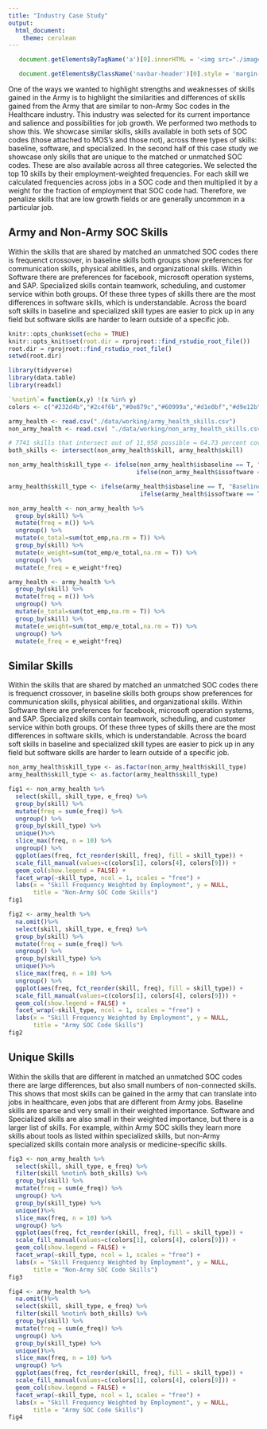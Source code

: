 ```yaml
---
title: "Industry Case Study"
output: 
  html_document:
    theme: cerulean
---
```

```js

   document.getElementsByTagName('a')[0].innerHTML = '<img src="./images/DSPG_white-01.png" width="120px" />'

   document.getElementsByClassName('navbar-header')[0].style = 'margin-top:-10px;'

```


One of the ways we wanted to highlight strengths and weaknesses of skills gained in the Army is to highlight the similarities and differences of skills gained from the Army that are similar to non-Army Soc codes in the Healthcare industry. This industry was selected for its current importance and salience and possibilities for job growth. We performed two methods to show this. We showcase similar skills, skills available in both sets of SOC codes (those attached to MOS's and those not), across three types of skills: baseline, software, and specialized. In the second half of this case study we showcase only skills that are unique to the matched or unmatched SOC codes. These are also available across all three categories. We selected the top 10 skills by their employment-weighted frequencies. For each skill we calculated frequencies across jobs in a SOC code and then multiplied it by a weight for the fraction of employment that SOC code had. Therefore, we penalize skills that are low growth fields or are generally uncommon in a particular job.

## Army and Non-Army SOC Skills

Within the skills that are shared by matched an unmatched SOC codes there is frequenct crossover, in baseline skills both groups show preferences for communication skills, physical abilities, and organizational skills. Within Software there are preferences for facebook, microsoft operation systems, and SAP. Specialized skills contain teamwork, scheduling, and customer service within both groups. Of these three types of skills there are the most differences in software skills, which is understandable. Across the board soft skills in baseline and specialized skill types are easier to pick up in any field but software skills are harder to learn outside of a specific job.

```r
knitr::opts_chunk$set(echo = TRUE)
knitr::opts_knit$set(root.dir = rprojroot::find_rstudio_root_file())
root.dir = rprojroot::find_rstudio_root_file()
setwd(root.dir)

library(tidyverse)
library(data.table)
library(readxl)

`%notin%`= function(x,y) !(x %in% y)
colors <- c("#232d4b","#2c4f6b","#0e879c","#60999a","#d1e0bf","#d9e12b","#e6ce3a","#e6a01d","#e57200","#fdfdfd")

army_health <- read.csv("./data/working/army_health_skills.csv")
non_army_health <- read.csv( "./data/working/non_army_health_skills.csv")

# 7741 skills that intersect out of 11,958 possible = 64.73 percent coverage
both_skills <- intersect(non_army_health$skill, army_health$skill)

non_army_health$skill_type <- ifelse(non_army_health$isbaseline == T, "Baseline",
                                    ifelse(non_army_health$issoftware == T, "Software", "Specialized"))

army_health$skill_type <- ifelse(army_health$isbaseline == T, "Baseline",
                                     ifelse(army_health$issoftware == T, "Software", "Specialized"))

non_army_health <- non_army_health %>%
  group_by(skill) %>%
  mutate(freq = n()) %>%
  ungroup() %>%
  mutate(e_total=sum(tot_emp,na.rm = T)) %>%
  group_by(skill) %>%
  mutate(e_weight=sum(tot_emp/e_total,na.rm = T)) %>%
  ungroup() %>%
  mutate(e_freq = e_weight*freq)

army_health <- army_health %>%
  group_by(skill) %>%
  mutate(freq = n()) %>%
  ungroup() %>%
  mutate(e_total=sum(tot_emp,na.rm = T)) %>%
  group_by(skill) %>%
  mutate(e_weight=sum(tot_emp/e_total,na.rm = T)) %>%
  ungroup() %>%
  mutate(e_freq = e_weight*freq)

```

## Similar Skills

Within the skills that are shared by matched an unmatched SOC codes there is frequenct crossover, in baseline skills both groups show preferences for communication skills, physical abilities, and organizational skills. Within Software there are preferences for facebook, microsoft operation systems, and SAP. Specialized skills contain teamwork, scheduling, and customer service within both groups. Of these three types of skills there are the most differences in software skills, which is understandable. Across the board soft skills in baseline and specialized skill types are easier to pick up in any field but software skills are harder to learn outside of a specific job.

```r
non_army_health$skill_type <- as.factor(non_army_health$skill_type)
army_health$skill_type <- as.factor(army_health$skill_type)

fig1 <- non_army_health %>%
  select(skill, skill_type, e_freq) %>%
  group_by(skill) %>%
  mutate(freq = sum(e_freq)) %>%
  ungroup() %>%
  group_by(skill_type) %>%
  unique()%>%
  slice_max(freq, n = 10) %>%
  ungroup() %>%
  ggplot(aes(freq, fct_reorder(skill, freq), fill = skill_type)) +
  scale_fill_manual(values=c(colors[1], colors[4], colors[9])) +
  geom_col(show.legend = FALSE) +
  facet_wrap(~skill_type, ncol = 1, scales = "free") +
  labs(x = "Skill Frequency Weighted by Employment", y = NULL,
       title = "Non-Army SOC Code Skills")
fig1

fig2 <- army_health %>%
  na.omit()%>%
  select(skill, skill_type, e_freq) %>%
  group_by(skill) %>%
  mutate(freq = sum(e_freq)) %>%
  ungroup() %>%
  group_by(skill_type) %>%
  unique()%>%
  slice_max(freq, n = 10) %>%
  ungroup() %>%
  ggplot(aes(freq, fct_reorder(skill, freq), fill = skill_type)) +
  scale_fill_manual(values=c(colors[1], colors[4], colors[9])) +
  geom_col(show.legend = FALSE) +
  facet_wrap(~skill_type, ncol = 1, scales = "free") +
  labs(x = "Skill Frequency Weighted by Employment", y = NULL,
       title = "Army SOC Code Skills")
fig2
```

## Unique Skills

Within the skills that are different in matched an unmatched SOC codes there are large differences, but also small numbers of non-connected skills. This shows that most skills can be gained in the army that can translate into jobs in healthcare, even jobs that are different from Army jobs. Baseline skills are sparse and very small in their weighted importance. Software and Specialized skills are also small in their weighted importance, but there is a larger list of skills. For example, within Army SOC skills they learn more skills about tools as listed within specialized skills, but non-Army specialized skills contain more analysis or medicine-specific skills.

```r
fig3 <- non_army_health %>%
  select(skill, skill_type, e_freq) %>%
  filter(skill %notin% both_skills) %>%
  group_by(skill) %>%
  mutate(freq = sum(e_freq)) %>%
  ungroup() %>%
  group_by(skill_type) %>%
  unique()%>%
  slice_max(freq, n = 10) %>%
  ungroup() %>%
  ggplot(aes(freq, fct_reorder(skill, freq), fill = skill_type)) +
  scale_fill_manual(values=c(colors[1], colors[4], colors[9])) +
  geom_col(show.legend = FALSE) +
  facet_wrap(~skill_type, ncol = 1, scales = "free") +
  labs(x = "Skill Frequency Weighted by Employment", y = NULL,
       title = "Non-Army SOC Code Skills")
fig3

fig4 <- army_health %>%
  na.omit()%>%
  select(skill, skill_type, e_freq) %>%
  filter(skill %notin% both_skills) %>%
  group_by(skill) %>%
  mutate(freq = sum(e_freq)) %>%
  ungroup() %>%
  group_by(skill_type) %>%
  unique()%>%
  slice_max(freq, n = 10) %>%
  ungroup() %>%
  ggplot(aes(freq, fct_reorder(skill, freq), fill = skill_type)) +
  scale_fill_manual(values=c(colors[1], colors[4], colors[9])) +
  geom_col(show.legend = FALSE) +
  facet_wrap(~skill_type, ncol = 1, scales = "free") +
  labs(x = "Skill Frequency Weighted by Employment", y = NULL,
       title = "Army SOC Code Skills")
fig4
```


